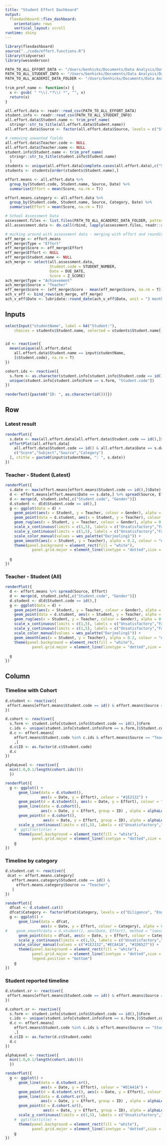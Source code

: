 ```yaml
---
title: "Student Effort Dashboard"
output: 
  flexdashboard::flex_dashboard:
    orientation: rows
    vertical_layout: scroll
runtime: shiny
---
```


```r
library(flexdashboard)
source("../code/effort.functions.R")
library(tidyverse)
library(wesanderson)
```

``` r
PATH_TO_ALL_EFFORT_DATA <- "/Users/benhicks/Documents/Data Analysis/Data-Oxley/Effort Data/oxley.all.effort.data.csv"
PATH_TO_ALL_STUDENT_INFO <- "/Users/benhicks/Documents/Data Analysis/Data-Oxley/Effort Data/oxley.all.student.info.csv"
PATH_TO_ALL_ACADEMIC_DATA_FOLDER <- "/Users/benhicks/Documents/Data Analysis/Data-Oxley/School-Assessments/Edumate Export/"
 
trim_pref_name <- function(x) {
  x <- gsub( " *\\(.*?\\) *", "", x)
  return(x)
}

all.effort.data <- readr::read_csv(PATH_TO_ALL_EFFORT_DATA)
student.info <- readr::read_csv(PATH_TO_ALL_STUDENT_INFO)
all.effort.data$Student.name <- trim_pref_name(
  stringr::str_to_title(all.effort.data$Student.name))
all.effort.data$Source <- factor(all.effort.data$Source, levels = c("Student", "Teacher"))

# removing unwanted fields
all.effort.data$Teacher.code <- NULL
all.effort.data$Teacher.name <- NULL
student.info$Student.name <- trim_pref_name(
  stringr::str_to_title(student.info$Student.name)
  )
students <- unique(all.effort.data[complete.cases(all.effort.data),c("Student.name","Student.code")])
students <- students[order(students$Student.name),]

effort.means <- all.effort.data %>% 
  group_by(Student.code, Student.name, Source, Date) %>% 
  summarise(Effort = mean(Score, na.rm = T))

effort.means.category <- all.effort.data %>% 
  group_by(Student.code, Student.name, Source, Category, Date) %>% 
  summarise(Effort = mean(Score, na.rm = T))

# School Assessment Data
assessment.files <- list.files(PATH_TO_ALL_ACADEMIC_DATA_FOLDER, pattern = "*.csv", full.names = TRUE)
all.assessment.data <- do.call(rbind, lapply(assessment.files, readr::read_csv)) 

# mucking around with assessment data - merging with effort and rounding dates to the nearest 3 months
eff_merge <- effort.means
eff_merge$Type = "Effort"
eff_merge$Score <- eff_merge$Effort
eff_merge$Effort <- NULL
eff_merge$Student.name <- NULL
ach_merge <- select(all.assessment.data, 
                    Student.code = STUDENT_NUMBER,
                    Date = DUE_DATE,
                    Score = Z_SCORE)
ach_merge$Type = "Achievement"
ach_merge$Source = "Teacher"
eff_merge$Score <- (eff_merge$Score - mean(eff_merge$Score, na.rm = T))/sd(eff_merge$Score, na.rm = T)
ach_v_eff <- bind_rows(ach_merge, eff_merge)
ach_v_eff$Date <- lubridate::round_date(ach_v_eff$Date, unit = "3 months")

```

Inputs {.sidebar}
-----------------------------------------------------------------------

``` r
selectInput("studentName", label = h4("Student:"), 
    choices = students$Student.name, selected = students$Student.name[[1]])


id <- reactive({
  mean(unique(all.effort.data[
    all.effort.data$Student.name == input$studentName,
    ]$Student.code), na.rm = T)
})

cohort.ids <- reactive({
  s.form <- as.character(student.info[student.info$Student.code == id(), "Form"])
  unique(student.info[student.info$Form == s.form, "Student.code"])
})
  
renderText({paste0("ID: ", as.character(id()))})
```


Row {.tabset}
-----------------------------------------------------------------------

### Latest result

```r
renderPlot({
  s.date <- max(all.effort.data[all.effort.data$Student.code == id(),]$Date)
  effortPlot(all.effort.data[
    all.effort.data$Student.code == id() & all.effort.data$Date == s.date,
    c("Score","Subject","Source","Category")
  ], ctitle = paste0(input$studentName, ": ", s.date))
})
```

### Teacher - Student (Latest)

``` r
renderPlot({
  s.date <- max(effort.means[effort.means$Student.code == id(),]$Date)
  d <- effort.means[effort.means$Date == s.date,] %>% spread(Source, Effort)
  d <- merge(d, student.info[,c("Student.code", "Gender")])
  d.student <- d[d$Student.code == id(),]
  g <- ggplot(data = d) +
    geom_point(aes(x = Student, y = Teacher, colour = Gender), alpha = 0.3) +
    geom_point(data = d.student, aes(x = Student, y = Teacher), colour = "#1E2132", size = 3.) +
    geom_rug(aes(x = Student, y = Teacher, colour = Gender), alpha = 0.3) +
    scale_x_continuous(limits = c(1,5), labels = c("Unsatisfactory","Fair","Good","Very Good","Outstanding")) + 
    scale_y_continuous(limits = c(1,5), labels = c("Unsatisfactory","Fair","Good","Very Good","Outstanding")) +
    scale_color_manual(values = wes_palette("Darjeeling1")) +
    geom_smooth(aes(x = Student, y = Teacher), alpha = 0.2, colour = "#1E2132", size = .3) +
    theme(panel.background = element_rect(fill = "white"),
            panel.grid.major = element_line(linetype = "dotted",size = 0.2, colour = "light gray"))
  
  g
})
```

### Teacher - Student (All)

``` r
renderPlot({
  d <- effort.means %>% spread(Source, Effort)
  d <- merge(d, student.info[,c("Student.code", "Gender")])
  d.student <- d[d$Student.code == id(),]
  g <- ggplot(data = d) +
    geom_point(aes(x = Student, y = Teacher, colour = Gender), alpha = 0.2) +
    geom_point(data = d.student, aes(x = Student, y = Teacher, alpha = Date), colour = "#1E2132", size = 4.) +
    geom_rug(aes(x = Student, y = Teacher, colour = Gender), alpha = 0.15) +
    scale_x_continuous(limits = c(1,5), labels = c("Unsatisfactory","Fair","Good","Very Good","Outstanding")) + 
    scale_y_continuous(limits = c(1,5), labels = c("Unsatisfactory","Fair","Good","Very Good","Outstanding")) +
    scale_color_manual(values = wes_palette("Darjeeling1")) +
    geom_smooth(aes(x = Student, y = Teacher), alpha = 0.2, colour = "#1E2132", size = .3) +
    theme(panel.background = element_rect(fill = "white"),
            panel.grid.major = element_line(linetype = "dotted",size = 0.2, colour = "light gray"))
  
  g
})
```

Column {data-width=650, .tabset}
-----------------------------------------------------------------------

### Timeline with Cohort

```r
d.student <- reactive({
 effort.means[effort.means$Student.code == id() & effort.means$Source == "Teacher",] 
})

d.cohort <- reactive({
  s.form <- student.info[student.info$Student.code == id(),]$Form
  c.ids <- unique(student.info[student.info$Form == s.form,]$Student.code)
  d.c <- effort.means[
    effort.means$Student.code %in% c.ids & effort.means$Source == "Teacher",
    ,]
  d.c$ID <- as.factor(d.c$Student.code)
  d.c
})

alphaLevel <- reactive({
  min(1.0,0.1/length(cohort.ids()))
  })

renderPlot({
  g <- ggplot() +
      geom_line(data = d.student(),
                aes(x = Date, y = Effort), colour = "#1E2132") + 
      geom_point(d = d.student(), aes(x = Date, y = Effort), colour = "#1E2132") +
      geom_line(data = d.cohort(),
                aes(x = Date, y = Effort, group = ID) , alpha = alphaLevel())+
      geom_point(d = d.cohort(),
                 aes(x = Date, y = Effort, group = ID), alpha = alphaLevel()/2) +
      scale_y_continuous(limits = c(1,5), labels = c("Unsatisfactory","Fair","Good","Very Good","Outstanding"))+
    #  ggtitle(title) +
      theme(panel.background = element_rect(fill = "white"),
            panel.grid.major = element_line(linetype = "dotted",size = 0.2, colour = "light gray"))
    g
})

```

### Timeline by category

```r
d.student.cat <- reactive({
 dcat <- effort.means.category[
   effort.means.category$Student.code == id() & 
     effort.means.category$Source == "Teacher",
   ] 
})

renderPlot({
  dfcat <- d.student.cat()
  dfcat$Category <- factor(dfcat$Category, levels = c("Diligence", "Engagement", "Behaviour"))
  g <- ggplot() +
      geom_line(data = dfcat,
                aes(x = Date, y = Effort, colour = Category), alpha = 0.8) + # other colour is "#ECA41A"
#    geom_smooth(data = d.student(), aes(Date, Effort), method = "loess") +
      geom_point(data = dfcat, aes(x = Date, y = Effort, colour = Category), alpha = 0.8) +
      scale_y_continuous(limits = c(1,5), labels = c("Unsatisfactory","Fair","Good","Very Good","Outstanding"))+
    scale_colour_manual(values = c("#1E2132","#ECA41A", "#1D6527")) +
      theme(panel.background = element_rect(fill = "white"),
            panel.grid.major = element_line(linetype = "dotted",size = 0.2, colour = "light gray"),
            legend.position = "bottom")
    g
})
```

### Student reported timeline

```r
d.student.sr <- reactive({
 effort.means[effort.means$Student.code == id() & effort.means$Source == "Student",] 
})

d.cohort.sr <- reactive({
  s.form <- student.info[student.info$Student.code == id(),]$Form
  c.ids <- unique(student.info[student.info$Form == s.form,]$Student.code)
  d.c <- effort.means[
    effort.means$Student.code %in% c.ids & effort.means$Source == "Student",
    ,]
  d.c$ID <- as.factor(d.c$Student.code)
  d.c
})

alphaLevel <- reactive({
  min(1.0,0.1/length(cohort.ids()))
  })

renderPlot({
  g <- ggplot() +
      geom_line(data = d.student.sr(),
                aes(x = Date, y = Effort), colour = "#ECA41A") + 
      geom_point(d = d.student.sr(), aes(x = Date, y = Effort), colour = "#ECA41A") +
      geom_line(data = d.cohort.sr(),
                aes(x = Date, y = Effort, group = ID) , alpha = alphaLevel())+
      geom_point(d = d.cohort.sr(),
                 aes(x = Date, y = Effort, group = ID), alpha = alphaLevel()/2) +
      scale_y_continuous(limits = c(1,5), labels = c("Unsatisfactory","Fair","Good","Very Good","Outstanding"))+
    #  ggtitle(title) +
      theme(panel.background = element_rect(fill = "white"),
            panel.grid.major = element_line(linetype = "dotted",size = 0.2, colour = "light gray"))
    g
})
```
